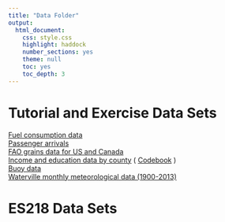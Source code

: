 ```yaml
---
title: "Data Folder"
output: 
  html_document:
    css: style.css
    highlight: haddock
    number_sections: yes
    theme: null
    toc: yes
    toc_depth: 3
---
```


# Tutorial and Exercise Data Sets

[Fuel consumption data](./Exercises/fuel.csv)  
[Passenger arrivals](./Exercises/passenger_arrivals.csv)  
[FAO grains data for US and Canada](./Exercises/FAO_grains_NA.csv)  
[Income and education data by county](./Exercises/Income_education.csv) ( [Codebook](./Exercises/Income_education_codebook.csv) )  
[Buoy data](./Exercises/st44005_2010.dat)  
[Waterville monthly meteorological data (1900-2013)](./Exercises/WTVL_monthly_1900-2013.csv)  

# ES218 Data Sets
